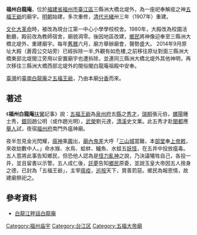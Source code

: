 '''福州白龍庵'''，位於[[福建省|福建省]][[福州市|福州市]][[臺江區|臺江區]]三縣洲大橋北堤外，為一座祀奉解疫之神[[五福王爺|五福王爺]]的廟宇。[[明朝|明朝]]始建，多次重修，[[清代|清代]][[光緒|光緒]]卅三年（1907年）重建。

[[文化大革命|文化大革命]]時，被改為現台江第一中心小學學校校舍。1980年，大殿改為校園活動廳，殿前改為教師宿舍，廟貌凋零。後因地區改建，[[鄉民|鄉民]]將神像迎奉至三縣洲大橋北堤外，重建廟宇。每年[[舊曆|舊曆]]六月，廟方舉辦廟會，聲勢盛大。
2014年9月原址大殿（蒼霞公交站旁）已經拆除一半,外觀有如危樓,之前移往原址對面三縣洲大橋東部北堤閩江旁用以安置廟宇也遭拆除，並連同三縣洲大橋北堤外其他神明，再次移往三縣洲大橋西部北堤外的閩俗閣白龍庵祖殿中安奉。

[[臺灣|臺灣]]的[[臺南白龍庵|臺南白龍庵]]之[[五福王爺|五福王爺]]，乃由本廟[[分香|分香]]而來。

==著述==
《'''福州白龍庵'''[[扶鸞|扶鸞]]記事》說：[[五福王爺|五福王爺]]為[[泉州府|泉州府]]五[[縣|縣]]之[[秀才|秀才]]，[[晉江市|瑞桐]]張元伯，[[惠安|螺陽]]鍾士秀，[[同安縣|銀同]]趙公明（或作趙光明），[[南安|武榮]]劉元達，[[安溪|清溪]]史文業。此五秀才赴[[福建|閩]][[省會|都]]應[[舉人|舉人]]試，夜宿[[福州府|福州府]]南門外瘟神廟。

夜半忽見金光閃耀，[[瘟神|瘟神]]乘[[輿|輿]]出，[[衙役|廟內鬼差]]大呼「[[福州|三山城]]當難，本[[部堂|部堂]]奉[[上帝|上帝]][[敕|敕]]，來收劫數中人。」命水猴、水鳥、蛤蚌、鱸魚、水蛙五[[妖怪|妖怪]]，在五井中投放瘟毒。五人意將此事告知鄉民，但恐他人認為是[[迷信|怪力亂神]]之說，乃決議犧牲自己，各投一井，並且留書以示警。五人成仁後，[[託夢|託夢]]告知[[鄉民|鄉民]]原委，並說玉皇大帝因五人捨身之德，已封為「五福王爺」，主宰[[瘟疫|瘟疫]]，[[巡按|巡按]]天下，賞善罰惡。鄉民為報恩情，故建廟祭祀之。

==參考資料==
*[https://web.archive.org/web/20120131121340/http://fuzhou.fznews.com.cn/ssxl/2008-8-2/200882LFqSFsLZBB201413.shtml 白龍江畔話白龍庵]

{{宗教建筑小作品}}
{{DEFAULTSORT:F}}
[[Category:福州庙宇|Category:福州庙宇]]
[[Category:台江区|Category:台江区]]
[[Category:五福大帝廟|Category:五福大帝廟]]